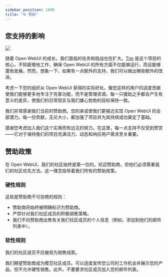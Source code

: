 ```yaml
---
sidebar_position: 1800
title: "🌐 赞助"
---
```


<TopBanners />

## 您支持的影响


[![](https://img.shields.io/static/v1?label=Sponsor&message=%E2%9D%A4&logo=GitHub&color=%23fe8e86)](https://github.com/sponsors/tjbck)

随着 Open WebUI 的成长，我们面临的任务和挑战也在扩大。[Tim](/team) 是这个项目的核心，不知疲倦地工作，确保 Open WebUI 的所有方面不仅能够运行，而且能够蓬勃发展。然而，想象一下，如果有一点额外的支持，我们可以做出哪些额外的改进。

考虑一下您的组织从 Open WebUI 获得的实际好处。像您这样的用户的适度贡献使我们能够更多地专注于完善功能，而不是管理资源。每一只援助之手都会产生有意义的差异，使我们的日常现实与我们雄心勃勃的目标保持一致。

我们非常感谢我们当前的赞助商。您的承诺使我们更接近实现 Open WebUI 的全部潜力。每一份贡献，无论大小，都加强了项目并为其持续成功奠定了基础。

感谢您考虑加入我们这个实用而有远见的努力。在这里，每一点支持不仅受到赞赏——它对于保持我们的项目充满活力、动态和响应用户需求至关重要。




## 赞助政策

在 Open WebUI，我们的社区始终是第一位的。欢迎赞助商，但他们必须尊重我们的社区优先方法。这一理念指导着我们所有的赞助政策。

### 硬性规则

这些是赞助商不可协商的规则：

- 赞助商将始终被明确标识为赞助商。
- 严禁针对我们社区成员的积极销售策略。
- 我们不向赞助商出售有关我们社区成员的个人信息（例如，添加到他们的邮件列表中）。

### 软性规则

我们的社区成员不应被视为销售线索。

我们期望赞助商成为模范社区成员。可以适度宣传您公司的工作机会并展示您的产品，但不允许硬性销售。此外，不要要求社区成员加入您的邮件列表。